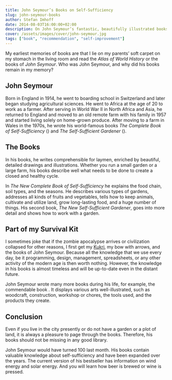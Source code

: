 ```yaml
---
title: John Seymour’s Books on Self-Sufficiency
slug: john-seymour-books
author: Stefan Imhoff
date: 2014-08-03T16:00:00+02:00
description: On John Seymour’s fantastic, beautifully illustrated books on self-sufficiency, agriculture, and crafts. The optimal equipment for an upcoming zombie apocalypse.
cover: /assets/images/cover/john-seymour.jpg
tags: ["book", "recommendation", "self-improvement"]
---
```


My earliest memories of books are that I lie on my parents’ soft carpet on my stomach in the living room and read the <cite>Atlas of World History</cite> or the books of _John Seymour_. Who was John Seymour, and why did his books remain in my memory?

## John Seymour

Born in England in 1914, he went to boarding school in Switzerland and later began studying agricultural sciences. He went to Africa at the age of 20 to work as a farmer. After serving in World War II in North Africa and Asia, he returned to England and moved to an old remote farm with his family in 1957 and started living solely on home-grown produce. After moving to a farm in Wales in the 1970s, he wrote his world-famous books <cite>The Complete Book of Self-Sufficiency</cite> (<cite lang="de"><AffiliateLink asin="3831015775" text="Das große Buch vom Leben auf dem Lande" /></cite>) and <cite>The Self-Sufficient Gardener</cite> (<cite lang="de"><AffiliateLink asin="3783161452" text="Selbstversorgung aus dem Garten" /></cite>).

<Bookshelf>
  <AmazonBook asin="3831015775" />
  <AmazonBook asin="3783161452" />
</Bookshelf>

## The Books

In his books, he writes comprehensible for laymen, enriched by beautiful, detailed drawings and illustrations. Whether you run a small garden or a large farm, his books describe well what needs to be done to create a closed and healthy cycle.

In _The New Complete Book of Self-Sufficiency_ he explains the food chain, soil types, and the seasons. He describes various types of gardens, addresses all kinds of fruits and vegetables, tells how to keep animals, cultivate and utilize land, grow long-lasting food, and a huge number of things. His second book, _The New Self-Sufficient Gardener_, goes into more detail and shows how to work with a garden.

## Part of my Survival Kit

I sometimes joke that if the zombie apocalypse arrives or civilization collapsed for other reasons, I first get my [Kukri](https://en.wikipedia.org/wiki/Khukuri), my bow with arrows, and the books of John Seymour. Because all the knowledge that we use every day, be it programming, design, management, spreadsheets, or any other activity of the modern age is then worth nothing. However, the knowledge in his books is almost timeless and will be up-to-date even in the distant future.

John Seymour wrote many more books during his life, for example, the commendable book <cite><AffiliateLink asin="0863181740" text="The National Trust Book of Forgotten Household Crafts" /></cite>. It displays various arts well-illustrated, such as woodcraft, construction, workshop or chores, the tools used, and the products they create.

## Conclusion

Even if you live in the city presently or do not have a garden or a plot of land, it is always a pleasure to page through the books. Therefore, his books should not be missing in any good library.

John Seymour would have turned 100 last month. His books contain valuable knowledge about self-sufficiency and have been expanded over the years. The current version of his bestseller <cite><AffiliateLink asin="1405345101" text="The New Complete Book of Self-Sufficiency" /></cite> has information on wind energy and solar energy. And you will learn how beer is brewed or wine is pressed.

